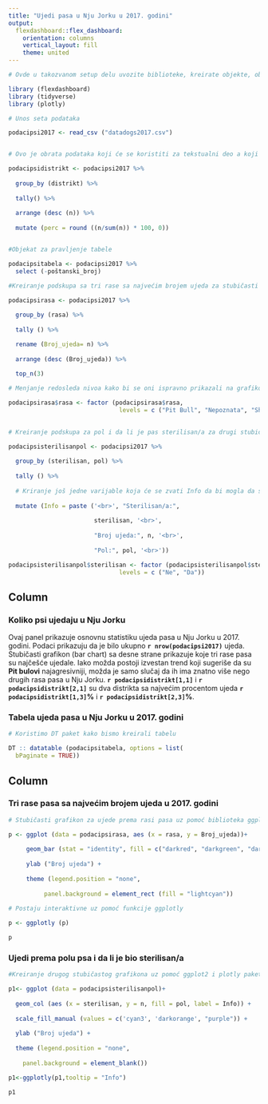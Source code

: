 ```yaml
---
title: "Ujedi pasa u Nju Jorku u 2017. godini"
output: 
  flexdashboard::flex_dashboard:
    orientation: columns
    vertical_layout: fill
    theme: united
---
```


```r

# Ovde u takozvanom setup delu uvozite biblioteke, kreirate objekte, obradjujete i transformišete podatke. 

library (flexdashboard)
library (tidyverse)
library (plotly)

# Unos seta podataka

podacipsi2017 <- read_csv ("datadogs2017.csv")


# Ovo je obrata podataka koji će se koristiti za tekstualni deo a koji se odnosi na distrikte 

podacipsidistrikt <- podacipsi2017 %>%
  
  group_by (distrikt) %>%
  
  tally() %>%
  
  arrange (desc (n)) %>%
  
  mutate (perc = round ((n/sum(n)) * 100, 0))


#Objekat za pravljenje tabele

podacipsitabela <- podacipsi2017 %>%
  select (-poštanski_broj)

#Kreiranje podskupa sa tri rase sa najvećim brojem ujeda za stubičasti grafikon 

podacipsirasa <- podacipsi2017 %>%
  
  group_by (rasa) %>%
  
  tally () %>%

  rename (Broj_ujeda= n) %>%
  
  arrange (desc (Broj_ujeda)) %>%
  
  top_n(3)

# Menjanje redosleda nivoa kako bi se oni ispravno prikazali na grafikonu

podacipsirasa$rasa <- factor (podacipsirasa$rasa,
                               levels = c ("Pit Bull", "Nepoznata", "Shih Tzu"))
 

# Kreiranje podskupa za pol i da li je pas sterilisan/a za drugi stubičasti grafikon

podacipsisterilisanpol <- podacipsi2017 %>%
  
  group_by (sterilisan, pol) %>%
  
  tally () %>%
  
  # Kriranje još jedne varijable koja će se zvati Info da bi mogla da se koristi za informacije kada se predje kursorom preko grafikona 
  
  mutate (Info = paste ('<br>', "Sterilisan/a:", 
                        
                        sterilisan, '<br>',
                        
                        "Broj ujeda:", n, '<br>',
                        
                        "Pol:", pol, '<br>'))

podacipsisterilisanpol$sterilisan <- factor (podacipsisterilisanpol$sterilisan,
                               levels = c ("Ne", "Da"))

```

Column {data-width=650} 
-----------------------------------------------------------------------
### **Koliko psi ujedaju u Nju Jorku** {data-height=250, align=justify}

Ovaj panel prikazuje osnovnu statistiku ujeda pasa u  Nju Jorku u 2017. godini. Podaci prikazuju da je bilo ukupno **`r nrow(podacipsi2017)`** ujeda. Stubičasti grafikon (bar chart) sa desne strane prikazuje koje tri rase pasa su najčešće ujedale. Iako možda postoji izvestan trend koji sugeriše da su **Pit bulovi** najagresivniji, možda je samo slučaj da ih ima znatno više nego drugih rasa pasa u Nju Jorku. **`r podacipsidistrikt[1,1]`** i **`r podacipsidistrikt[2,1]`** su dva distrikta sa najvećim procentom ujeda  **`r podacipsidistrikt[1,3]`%** i **`r podacipsidistrikt[2,3]`%**.

### **Tabela ujeda pasa u Nju Jorku u 2017. godini** {data-height=750}

```r

# Koristimo DT paket kako bismo kreirali tabelu

DT :: datatable (podacipsitabela, options = list(
  bPaginate = TRUE))

```




Column {data-width=350}
-----------------------------------------------------------------------

### **Tri rase pasa sa najvećim brojem ujeda u 2017. godini**

```r
# Stubičasti grafikon za ujede prema rasi pasa uz pomoć biblioteka ggplot2 i plotly 

p <- ggplot (data = podacipsirasa, aes (x = rasa, y = Broj_ujeda))+
  
     geom_bar (stat = "identity", fill = c("darkred", "darkgreen", "darkblue")) +
  
     ylab ("Broj ujeda") +
  
     theme (legend.position = "none",
            
          panel.background = element_rect (fill = "lightcyan"))
  
# Postaju interaktivne uz pomoć funkcije ggplotly

p <- ggplotly (p)

p

```

### **Ujedi prema polu psa i da li je bio sterilisan/a** {align=center}

```r

#Kreiranje drugog stubičastog grafikona uz pomoć ggplot2 i plotly paketa/biblioteka

p1<- ggplot (data = podacipsisterilisanpol)+
  
  geom_col (aes (x = sterilisan, y = n, fill = pol, label = Info)) +
  
  scale_fill_manual (values = c('cyan3', 'darkorange', "purple")) +
  
  ylab ("Broj ujeda") +
  
  theme (legend.position = "none",
         
    panel.background = element_blank())

p1<-ggplotly(p1,tooltip = "Info")

p1

```




